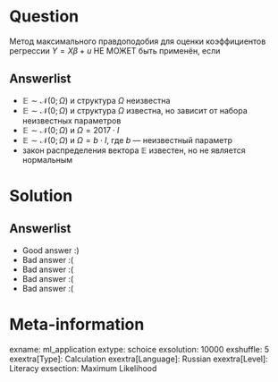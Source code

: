 Question
========
Метод максимального правдоподобия для оценки коэффициентов регрессии $Y = X\beta  + u$ НЕ МОЖЕТ быть применён, если

Answerlist
----------
*  $\mathbb{E} \sim \mathcal{N}(0; \Omega)$ и структура $\Omega$ неизвестна
*  $\mathbb{E} \sim \mathcal{N}(0; \Omega)$ и структура $\Omega$ известна, но зависит от набора неизвестных параметров
*  $\mathbb{E} \sim \mathcal{N}(0; \Omega)$ и $\Omega = 2017 \cdot I$
*  $\mathbb{E} \sim \mathcal{N}(0; \Omega)$ и  $\Omega =  b \cdot I$, где $b$ — неизвестный параметр
*  закон  распределения вектора $\mathbb{E}$ известен, но не является нормальным

Solution
========

Answerlist
----------
*  Good answer :)
*  Bad answer :(
*  Bad answer :(
*  Bad answer :(
*  Bad answer :(

Meta-information
================
exname: ml_application
extype: schoice
exsolution: 10000
exshuffle: 5
exextra[Type]: Calculation
exextra[Language]: Russian
exextra[Level]: Literacy
exsection: Maximum Likelihood
